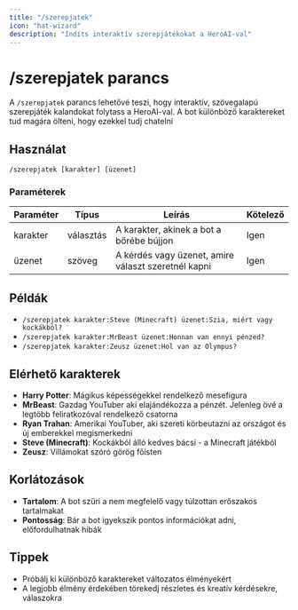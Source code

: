 ```yaml
---
title: "/szerepjatek"
icon: "hat-wizard"
description: "Indíts interaktív szerepjátékokat a HeroAI-val"
---
```


# /szerepjatek parancs

A `/szerepjatek` parancs lehetővé teszi, hogy interaktív, szövegalapú szerepjáték kalandokat folytass a HeroAI-val. A bot különböző karaktereket tud magára ölteni, hogy ezekkel tudj chatelni

## Használat

```
/szerepjatek [karakter] [üzenet]
```

### Paraméterek

| Paraméter | Típus     | Leírás                                              | Kötelező |
| --------- | --------- | --------------------------------------------------- | -------- |
| karakter  | választás | A karakter, akinek a bot a bőrébe bújjon            | Igen     |
| üzenet    | szöveg    | A kérdés vagy üzenet, amire választ szeretnél kapni | Igen     |

## Példák

- `/szerepjatek karakter:Steve (Minecraft) üzenet:Szia, miért vagy kockákból?`
- `/szerepjatek karakter:MrBeast üzenet:Honnan van ennyi pénzed?`
- `/szerepjatek karakter:Zeusz üzenet:Hol van az Olympus?`

## Elérhető karakterek

- **Harry Potter**: Mágikus képességekkel rendelkező mesefigura
- **MrBeast**: Gazdag YouTuber aki elajándékozza a pénzét. Jelenleg övé a legtöbb feliratkozóval rendelkező csatorna
- **Ryan Trahan**: Amerikai YouTuber, aki szereti körbeutazni az országot és új emberekkel megismerkedni
- **Steve (Minecraft)**: Kockákból álló kedves bácsi - a Minecraft játékból
- **Zeusz**: Villámokat szóró görög főisten

## Korlátozások

- **Tartalom**: A bot szűri a nem megfelelő vagy túlzottan erőszakos tartalmakat
- **Pontosság**: Bár a bot igyekszik pontos információkat adni, előfordulhatnak hibák

## Tippek

- Próbálj ki különböző karaktereket változatos élményekért
- A legjobb élmény érdekében törekedj részletes és kreatív kérdésekre, válaszokra